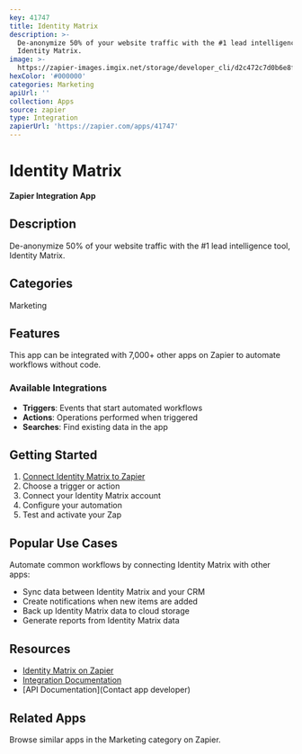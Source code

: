 ```yaml
---
key: 41747
title: Identity Matrix
description: >-
  De-anonymize 50% of your website traffic with the #1 lead intelligence tool,
  Identity Matrix.
image: >-
  https://zapier-images.imgix.net/storage/developer_cli/d2c472c7d0b6e8f6e9b6149c0a31a1f7.png?auto=format%2Ccompress&ixlib=python-3.0.0&q=50
hexColor: '#000000'
categories: Marketing
apiUrl: ''
collection: Apps
source: zapier
type: Integration
zapierUrl: 'https://zapier.com/apps/41747'
---
```

# Identity Matrix

**Zapier Integration App**

## Description

De-anonymize 50% of your website traffic with the #1 lead intelligence tool, Identity Matrix.

## Categories

Marketing

## Features

This app can be integrated with 7,000+ other apps on Zapier to automate workflows without code.

### Available Integrations

- **Triggers**: Events that start automated workflows
- **Actions**: Operations performed when triggered
- **Searches**: Find existing data in the app

## Getting Started

1. [Connect Identity Matrix to Zapier](https://zapier.com/apps/41747)
2. Choose a trigger or action
3. Connect your Identity Matrix account
4. Configure your automation
5. Test and activate your Zap

## Popular Use Cases

Automate common workflows by connecting Identity Matrix with other apps:

- Sync data between Identity Matrix and your CRM
- Create notifications when new items are added
- Back up Identity Matrix data to cloud storage
- Generate reports from Identity Matrix data

## Resources

- [Identity Matrix on Zapier](https://zapier.com/apps/41747)
- [Integration Documentation](https://zapier.com/apps/41747/integrations)
- [API Documentation](Contact app developer)

## Related Apps

Browse similar apps in the Marketing category on Zapier.
